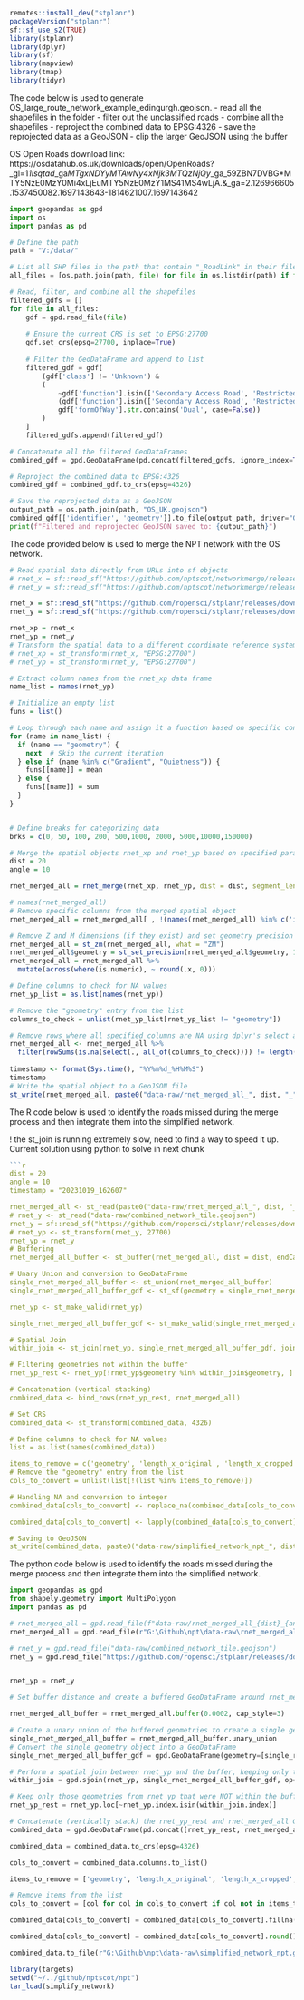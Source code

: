 ```r
remotes::install_dev("stplanr")
packageVersion("stplanr")
sf::sf_use_s2(TRUE)
library(stplanr)
library(dplyr)
library(sf)
library(mapview)
library(tmap)
library(tidyr)
```
The code below is used to generate OS_large_route_network_example_edingurgh.geojson.
- read all the shapefiles in the folder
- filter out the unclassified roads
- combine all the shapefiles
- reproject the combined data to EPSG:4326
- save the reprojected data as a GeoJSON
- clip the larger GeoJSON using the buffer

OS Open Roads download link: https://osdatahub.os.uk/downloads/open/OpenRoads?_gl=1*1lsqtad*_ga*MTgxNDYyMTAwNy4xNjk3MTQzNjQy*_ga_59ZBN7DVBG*MTY5NzE0MzY0Mi4xLjEuMTY5NzE0MzY1MS41MS4wLjA.&_ga=2.126966605.1537450082.1697143643-1814621007.1697143642

```python
import geopandas as gpd
import os
import pandas as pd

# Define the path
path = "V:/data/"

# List all SHP files in the path that contain "_RoadLink" in their filename
all_files = [os.path.join(path, file) for file in os.listdir(path) if file.endswith('.shp') and "_RoadLink" in file]

# Read, filter, and combine all the shapefiles
filtered_gdfs = []
for file in all_files:
    gdf = gpd.read_file(file)
    
    # Ensure the current CRS is set to EPSG:27700
    gdf.set_crs(epsg=27700, inplace=True)
    
    # Filter the GeoDataFrame and append to list
    filtered_gdf = gdf[
        (gdf['class'] != 'Unknown') & 
        (
            ~gdf['function'].isin(['Secondary Access Road', 'Restricted Local Access Road']) | 
            (gdf['function'].isin(['Secondary Access Road', 'Restricted Local Access Road']) & 
            gdf['formOfWay'].str.contains('Dual', case=False))
        )
    ]
    filtered_gdfs.append(filtered_gdf)

# Concatenate all the filtered GeoDataFrames
combined_gdf = gpd.GeoDataFrame(pd.concat(filtered_gdfs, ignore_index=True))

# Reproject the combined data to EPSG:4326
combined_gdf = combined_gdf.to_crs(epsg=4326)

# Save the reprojected data as a GeoJSON
output_path = os.path.join(path, "OS_UK.geojson")
combined_gdf[['identifier', 'geometry']].to_file(output_path, driver="GeoJSON")
print(f"Filtered and reprojected GeoJSON saved to: {output_path}")
```

The code provided below is used to merge the NPT network with the OS network.

```r
# Read spatial data directly from URLs into sf objects
# rnet_x = sf::read_sf("https://github.com/nptscot/networkmerge/releases/download/v0.1/OS_large_route_network_example_edingurgh.geojson")
# rnet_y = sf::read_sf("https://github.com/nptscot/networkmerge/releases/download/v0.1/combined_network_tile.geojson")

rnet_x = sf::read_sf("https://github.com/ropensci/stplanr/releases/download/v1.0.2/rnet_x_ed.geojson")
rnet_y = sf::read_sf("https://github.com/ropensci/stplanr/releases/download/v1.0.2/rnet_y_ed.geojson")

rnet_xp = rnet_x
rnet_yp = rnet_y
# Transform the spatial data to a different coordinate reference system (EPSG:27700)
# rnet_xp = st_transform(rnet_x, "EPSG:27700")
# rnet_yp = st_transform(rnet_y, "EPSG:27700")

# Extract column names from the rnet_xp data frame
name_list = names(rnet_yp)

# Initialize an empty list
funs = list()

# Loop through each name and assign it a function based on specific conditions
for (name in name_list) {
  if (name == "geometry") {
    next  # Skip the current iteration
  } else if (name %in% c("Gradient", "Quietness")) {
    funs[[name]] = mean
  } else {
    funs[[name]] = sum
  }
}


# Define breaks for categorizing data
brks = c(0, 50, 100, 200, 500,1000, 2000, 5000,10000,150000)

# Merge the spatial objects rnet_xp and rnet_yp based on specified parameters
dist = 20
angle = 10

rnet_merged_all = rnet_merge(rnet_xp, rnet_yp, dist = dist, segment_length = 10, funs = funs, max_angle_diff = angle) 

# names(rnet_merged_all)
# Remove specific columns from the merged spatial object
rnet_merged_all = rnet_merged_all[ , !(names(rnet_merged_all) %in% c('identifier','length_x'))]

# Remove Z and M dimensions (if they exist) and set geometry precision
rnet_merged_all = st_zm(rnet_merged_all, what = "ZM")
rnet_merged_all$geometry = st_set_precision(rnet_merged_all$geometry, 1e3)
rnet_merged_all = rnet_merged_all %>%
  mutate(across(where(is.numeric), ~ round(.x, 0)))      

# Define columns to check for NA values
rnet_yp_list = as.list(names(rnet_yp))

# Remove the "geometry" entry from the list
columns_to_check = unlist(rnet_yp_list[rnet_yp_list != "geometry"])

# Remove rows where all specified columns are NA using dplyr's select and filter functions
rnet_merged_all <- rnet_merged_all %>%
  filter(rowSums(is.na(select(., all_of(columns_to_check)))) != length(columns_to_check))
  
timestamp <- format(Sys.time(), "%Y%m%d_%H%M%S")
timestamp
# Write the spatial object to a GeoJSON file 
st_write(rnet_merged_all, paste0("data-raw/rnet_merged_all_", dist, "_", angle,"_", timestamp, ".geojson"), driver = "GeoJSON")

```
The R code below is used to identify the roads missed during the merge process and then integrate them into the simplified network.

! the st_join is running  extremely slow, need to find a way to speed it up. 
Current solution using python to solve in next chunk

```r

```r
dist = 20
angle = 10
timestamp = "20231019_162607"

rnet_merged_all <- st_read(paste0("data-raw/rnet_merged_all_", dist, "_", angle, "_", timestamp, ".geojson"))
# rnet_y <- st_read("data-raw/combined_network_tile.geojson")
rnet_y = sf::read_sf("https://github.com/ropensci/stplanr/releases/download/v1.0.2/rnet_y_ed.geojson")
# rnet_yp <- st_transform(rnet_y, 27700)
rnet_yp = rnet_y
# Buffering
rnet_merged_all_buffer <- st_buffer(rnet_merged_all, dist = dist, endCapStyle = "FLAT")

# Unary Union and conversion to GeoDataFrame
single_rnet_merged_all_buffer <- st_union(rnet_merged_all_buffer)
single_rnet_merged_all_buffer_gdf <- st_sf(geometry = single_rnet_merged_all_buffer)

rnet_yp <- st_make_valid(rnet_yp)

single_rnet_merged_all_buffer_gdf <- st_make_valid(single_rnet_merged_all_buffer_gdf)

# Spatial Join
within_join <- st_join(rnet_yp, single_rnet_merged_all_buffer_gdf, join = st_within)

# Filtering geometries not within the buffer
rnet_yp_rest <- rnet_yp[!rnet_yp$geometry %in% within_join$geometry, ]

# Concatenation (vertical stacking)
combined_data <- bind_rows(rnet_yp_rest, rnet_merged_all)

# Set CRS
combined_data <- st_transform(combined_data, 4326)

# Define columns to check for NA values
list = as.list(names(combined_data))

items_to_remove = c('geometry', 'length_x_original', 'length_x_cropped')
# Remove the "geometry" entry from the list
cols_to_convert = unlist(list[!(list %in% items_to_remove)])

# Handling NA and conversion to integer
combined_data[cols_to_convert] <- replace_na(combined_data[cols_to_convert], list(0))

combined_data[cols_to_convert] <- lapply(combined_data[cols_to_convert], function(x) as.integer(round(x, 0)))

# Saving to GeoJSON
st_write(combined_data, paste0("data-raw/simplified_network_npt_", dist, "_", angle, "_", timestamp, ".geojson"))
```

The python code below is used to identify the roads missed during the merge process and then integrate them into the simplified network.


```python
import geopandas as gpd
from shapely.geometry import MultiPolygon
import pandas as pd

# rnet_merged_all = gpd.read_file(f"data-raw/rnet_merged_all_{dist}_{angle}_{timestamp}.geojson")
rnet_merged_all = gpd.read_file(r"G:\Github\npt\data-raw\rnet_merged_all.geojson")

# rnet_y = gpd.read_file("data-raw/combined_network_tile.geojson")
rnet_y = gpd.read_file("https://github.com/ropensci/stplanr/releases/download/v1.0.2/rnet_y_ed.geojson")


rnet_yp = rnet_y

# Set buffer distance and create a buffered GeoDataFrame around rnet_merged_all geometries, using a flat end cap style

rnet_merged_all_buffer = rnet_merged_all.buffer(0.0002, cap_style=3)

# Create a unary union of the buffered geometries to create a single geometry object
single_rnet_merged_all_buffer = rnet_merged_all_buffer.unary_union
# Convert the single geometry object into a GeoDataFrame
single_rnet_merged_all_buffer_gdf = gpd.GeoDataFrame(geometry=[single_rnet_merged_all_buffer])

# Perform a spatial join between rnet_yp and the buffer, keeping only those geometries from rnet_yp that are within the buffer
within_join = gpd.sjoin(rnet_yp, single_rnet_merged_all_buffer_gdf, op='within')

# Keep only those geometries from rnet_yp that were NOT within the buffer
rnet_yp_rest = rnet_yp.loc[~rnet_yp.index.isin(within_join.index)]

# Concatenate (vertically stack) the rnet_yp_rest and rnet_merged_all GeoDataFrames and check the number of columns
combined_data = gpd.GeoDataFrame(pd.concat([rnet_yp_rest, rnet_merged_all], ignore_index=True))

combined_data = combined_data.to_crs(epsg=4326)

cols_to_convert = combined_data.columns.to_list()

items_to_remove = ['geometry', 'length_x_original', 'length_x_cropped', 'value']

# Remove items from the list
cols_to_convert = [col for col in cols_to_convert if col not in items_to_remove]

combined_data[cols_to_convert] = combined_data[cols_to_convert].fillna(0)

combined_data[cols_to_convert] = combined_data[cols_to_convert].round().astype(int)

combined_data.to_file(r"G:\Github\npt\data-raw\simplified_network_npt.geojson", driver='GeoJSON')

```


```r
library(targets)
setwd("~/../github/nptscot/npt")
tar_load(simplify_network)

```
